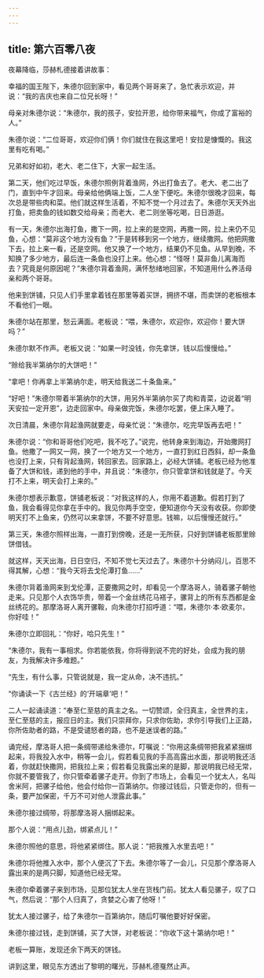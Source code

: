 ```yaml
---
---
---
```

title: 第六百零八夜
---






夜幕降临，莎赫札德接着讲故事：





幸福的国王陛下，朱德尔回到家中，看见两个哥哥来了，急忙表示欢迎，并说：“我的吉庆也来自二位兄长呀！”

母亲对朱德尔说：“朱德尔，我的孩子，安拉开恩，给你带来福气，你成了富裕的人。”

朱德尔说：“二位哥哥，欢迎你们俩！你们就住在我这里吧！安拉是慷慨的。我这里有吃有喝。”

兄弟和好如初，老大、老二住下，大家一起生活。

第二天，他们吃过早饭，朱德尔照例背着渔网，外出打鱼去了。老大、老二出了门，直到中午才回来。母亲给他俩端上饭，二人坐下便吃。朱德尔很晚才回来，每次总是带些肉和菜。他们就这样生活着，不知不觉一个月过去了。朱德尔天天外出打鱼，把卖鱼的钱如数交给母亲；而老大、老二则坐等吃喝，日日游逛。

有一天，朱德尔出海打鱼，撒下一网，拉上来的是空网，再撒一网，拉上来仍不见鱼，心想：“莫非这个地方没有鱼？”于是转移到另一个地方，继续撒网。他把网撒下去，拉上来一看，还是空网。他又换了一个地方，结果仍不见鱼。从早到晚，不知换了多少地方，最后连一条鱼也没打上来。他心想：“怪呀！莫非鱼儿离海而去？究竟是何原因呢？”朱德尔背着渔网，满怀愁绪地回家，不知道用什么养活母亲和两个哥哥。

他来到饼铺，只见人们手里拿着钱在那里等着买饼，拥挤不堪，而卖饼的老板根本不看他们一眼。

朱德尔站在那里，愁云满面。老板说：“喂，朱德尔，欢迎你，欢迎你！要大饼吗？”

朱德尔默不作声。老板又说：“如果一时没钱，你先拿饼，钱以后慢慢给。”

“赊给我半第纳尔的大饼吧！”

“拿吧！你再拿上半第纳尔走，明天给我送二十条鱼来。”

“好吧！”朱德尔带着半第纳尔的大饼，用另外半第纳尔买了肉和青菜，边说着“明天安拉一定开恩”，边走回家中。母亲做完饭，朱德尔吃罢，便上床入睡了。

次日清晨，朱德尔背起渔网就要走，母亲忙说：“朱德尔，吃完早饭再去吧！”

朱德尔说：“你和哥哥他们吃吧，我不吃了。”说完，他转身来到海边，开始撒网打鱼。他撒了一网又一网，换了一个地方又一个地方，一直打到红日西斜，却一条鱼也没打上来，只有背起渔网，转回家去。回家路上，必经大饼铺。老板已经为他准备了大饼和钱，递到他的手中，并且说：“朱德尔，你只管拿饼和钱就是了。今天打不上来，明天会打上来的。”

朱德尔想表示歉意，饼铺老板说：“对我这样的人，你用不着道歉。假若打到了鱼，我会看得见你拿在手中的。我见你两手空空，便知道你今天没有收获。你即使明天打不上鱼来，仍然可以来拿饼，不要不好意思。钱嘛，以后慢慢还就行。”

第三天，朱德尔照样出海，一直打到傍晚，还是一无所获，只好到饼铺老板那里赊饼借钱。

就这样，天天出海，日日空归，不知不觉七天过去了。朱德尔十分纳闷儿，百思不得其解，心想：“我今天将去戈伦潭打鱼……”

朱德尔背着渔网来到戈伦潭，正要撒网之时，却看见一个摩洛哥人，骑着骡子朝他走来。只见那个人衣饰华贵，带着一个金丝绣花马褡子，骡背上的所有东西都是金丝绣花的。那摩洛哥人离开骡鞍，向朱德尔打招呼道：“喂，朱德尔·本·欧麦尔，你好哇！”

朱德尔立即回礼：“你好，哈只先生！”

“朱德尔，我有一事相求。你若能依我，你将得到说不完的好处，会成为我的朋友，为我解决许多难题。”

“先生，有什么事，只管说就是，我一定从命，决不违抗。”

“你诵读一下《古兰经》的‘开端章’吧！”

二人一起诵读道：“奉至仁至慈的真主之名。一切赞颂，全归真主，全世界的主，至仁至慈的主，报应日的主。我们只崇拜你，只求你佐助，求你引导我们上正路，你所佐助者的路，不是受谴怒者的路，也不是迷误者的路。”

诵完经，摩洛哥人把一条绸带递给朱德尔，叮嘱说：“你用这条绸带把我紧紧捆绑起来，将我投入水中，稍等一会儿，假若看见我的手高高露出水面，那说明我还活着，你就赶快撒网，把我拉上来；假若看见我露出来的是脚，那说明我已经无常，你就不要管我了，你只管牵着骡子走开。你到了市场上，会看见一个犹太人，名叫舍米阿，把骡子给他，他会付给你一百第纳尔。你接过钱后，只管走你的，但有一条，要严加保密，千万不可对他人泄露此事。”

朱德尔接过绸带，将那摩洛哥人捆绑起来。

那个人说：“用点儿劲，绑紧点儿！”

朱德尔照他的意思，将他紧紧绑住。那人说：“把我推入水里去吧！”

朱德尔将他推入水中，那个人便沉了下去。朱德尔等了一会儿，只见那个摩洛哥人露出来的是两只脚，知道他已经无常。

朱德尔牵着骡子来到市场，见那位犹太人坐在货栈门前。犹太人看见骡子，叹了口气，然后说：“那个人归真了，贪婪之心害了他呀！”

犹太人接过骡子，给了朱德尔一百第纳尔，随后叮嘱他要好好保密。

朱德尔接过钱，走到饼铺，买了大饼，对老板说：“你收下这十第纳尔吧！”

老板一算账，发现还余下两天的饼钱。





讲到这里，眼见东方透出了黎明的曙光，莎赫札德戛然止声。